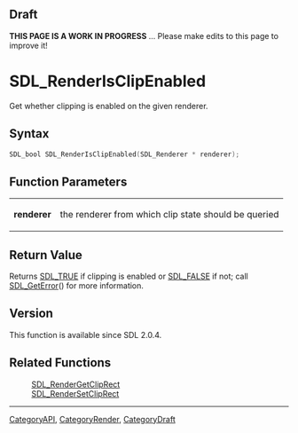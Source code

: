 
== Draft ==

'''THIS PAGE IS A WORK IN PROGRESS''' ... Please make edits to this page to improve it!


<!-- #*^*^*^*^*See https://wiki.libsdl.org/SGFunctions for details on editing this page*^*^*^*^* -->
= SDL_RenderIsClipEnabled =

Get whether clipping is enabled on the given renderer.

== Syntax ==

<syntaxhighlight lang='c'>
SDL_bool SDL_RenderIsClipEnabled(SDL_Renderer * renderer);
</syntaxhighlight>

== Function Parameters ==

{|
|'''renderer'''
|the renderer from which clip state should be queried
|}

== Return Value ==

Returns [[SDL_TRUE]] if clipping is enabled or [[SDL_FALSE]] if not; call
[[SDL_GetError]]() for more information.

== Version ==

This function is available since SDL 2.0.4.

== Related Functions ==

:[[SDL_RenderGetClipRect]]
:[[SDL_RenderSetClipRect]]

----
[[CategoryAPI]], [[CategoryRender]], [[CategoryDraft]]
<!-- #See the Style Guide for instructions on editing the footer. -->



